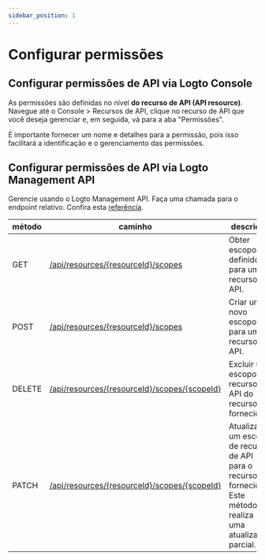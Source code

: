 ```yaml
---
sidebar_position: 1
---
```


# Configurar permissões

## Configurar permissões de API via Logto Console

As permissões são definidas no nível **do recurso de API (API resource)**. Navegue até o <CloudLink to="/api-resources">Console > Recursos de API</CloudLink>, clique no recurso de API que você deseja gerenciar e, em seguida, vá para a aba "Permissões".

É importante fornecer um nome e detalhes para a permissão, pois isso facilitará a identificação e o gerenciamento das permissões.

## Configurar permissões de API via Logto Management API

Gerencie usando o Logto Management API. Faça uma chamada para o endpoint relativo. Confira esta [referência](https://openapi.logto.io/operation/operation-listresourcescopes).

| método | caminho                                                                                                              | descrição                                                                                                    |
| ------ | -------------------------------------------------------------------------------------------------------------------- | ------------------------------------------------------------------------------------------------------------ |
| GET    | [/api/resources/\{resourceId\}/scopes](https://openapi.logto.io/operation/operation-listresourcescopes)              | Obter escopos definidos para um recurso de API.                                                              |
| POST   | [/api/resources/\{resourceId\}/scopes](https://openapi.logto.io/operation/operation-createresourcescope)             | Criar um novo escopo para um recurso de API.                                                                 |
| DELETE | [/api/resources/\{resourceId\}/scopes/\{scopeId\}](https://openapi.logto.io/operation/operation-deleteresourcescope) | Excluir um escopo de recurso de API do recurso fornecido.                                                    |
| PATCH  | [/api/resources/\{resourceId\}/scopes/\{scopeId\}](https://openapi.logto.io/operation/operation-updateresourcescope) | Atualizar um escopo de recurso de API para o recurso fornecido. Este método realiza uma atualização parcial. |
